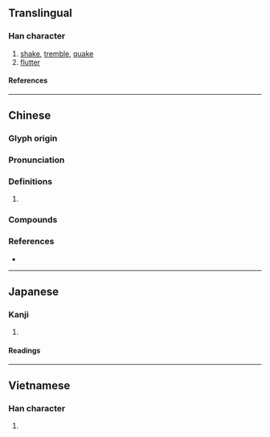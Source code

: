 {{also|擞}}
{{character info}}
==Translingual==

===Han character===
{{Han char|rn=64|rad=手|as=15|sn=18|four=58040|canj=QLVK|ids=⿰扌數}}

# [[shake]], [[tremble]], [[quake]]
# [[flutter]]

====References====
{{Han ref|kx=0461.200|dkj=12912|dj=0810.270|hdz=31980.060|uh=64FB}}

----

==Chinese==
{{zh-forms|s=擞}}

===Glyph origin===
{{Han etym}}

===Pronunciation===
{{zh-pron
|m=sǒu,sòu
|c=sau3,sau2
|c-t=lheu2
|mc=y
|oc=y
|cat=
}}
{{zh-attn-split}}

===Definitions===
{{zh-hanzi}}

# {{rfdef|zh}}

===Compounds===
{{zh-der|擻抖抖|抖擻|抖擻精神|擻火|精神抖擻}}

===References===
* {{R:yue:mfccd}}

----

==Japanese==

===Kanji===
{{ja-kanji|grade=|rs=手15}}

# {{rfdef|ja|sort=手15}}

====Readings====
{{ja-readings
|on=そう, す
|kun=あげる, すてる
}}

----

==Vietnamese==

===Han character===
{{vi-readings|rs=手15|reading=[[sú]], [[tẩu]], [[xỏ]], [[xổ]], [[số]]}}

# {{rfdef|vi|sort=手15}}
